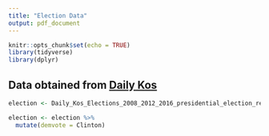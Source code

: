 ```yaml
---
title: "Election Data"
output: pdf_document
---
```


```r
knitr::opts_chunk$set(echo = TRUE)
library(tidyverse)
library(dplyr)
```

## Data obtained from [Daily Kos](https://www.dailykos.com/stories/2018/2/21/1742660/-The-ultimate-Daily-Kos-Elections-guide-to-all-of-our-data-sets#1)

```r
election <- Daily_Kos_Elections_2008_2012_2016_presidential_election_results_for_congressional_districts_used_in_2016_elections_Results
```

```r
election <- election %>%
  mutate(demvote = Clinton)
```

